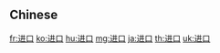 {{also|進口}}
==Chinese==
{{zh-see|進口}}

[[fr:进口]]
[[ko:进口]]
[[hu:进口]]
[[mg:进口]]
[[ja:进口]]
[[th:进口]]
[[uk:进口]]